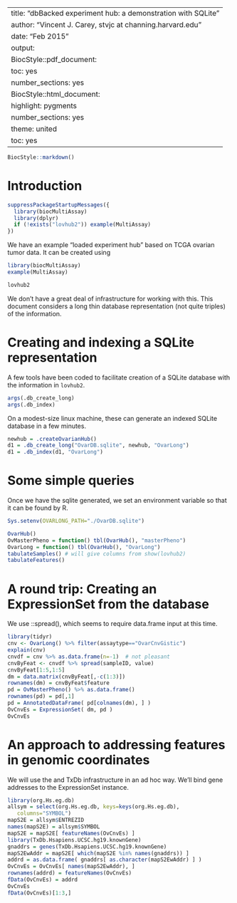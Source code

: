 
---
title: "dbBacked experiment hub: a demonstration with SQLite"
author: "Vincent J. Carey, stvjc at channing.harvard.edu"
date: "Feb 2015"
output:
  BiocStyle::pdf_document:
    toc: yes
    number_sections: yes
  BiocStyle::html_document:
    highlight: pygments
    number_sections: yes
    theme: united
    toc: yes
---

<!--
%\VignetteEngine{knitr::rmarkdown}
%\VignetteIndexEntry{dbBacked experiment hub: Ovarian cancer TCGA demo}
-->

```r
BiocStyle::markdown()
```

# Introduction

```r
suppressPackageStartupMessages({
  library(biocMultiAssay)
  library(dplyr)
  if (!exists("lovhub2")) example(MultiAssay)
})

```
We have an example "loaded experiment hub" based on
TCGA ovarian tumor data.  It can be created using
```r
library(biocMultiAssay)
example(MultiAssay)
```

```r
lovhub2
```
We don't have a great deal of infrastructure for working with
this.  This document considers a long thin database representation
(not quite triples) of the information.

# Creating and indexing a SQLite representation

A few tools have been coded to facilitate creation of
a SQLite database with the information in `lovhub2`.

```r
args(.db_create_long)
args(.db_index)
```

On a modest-size linux machine, these can generate an indexed SQLite
database in a few minutes.

```r
newhub = .createOvarianHub()
d1 = .db_create_long("OvarDB.sqlite", newhub, "OvarLong")
d1 = .db_index(d1, "OvarLong")
```

# Some simple queries

Once we have the sqlite generated, we set an
environment variable so that it can be found by R.

```r
Sys.setenv(OVARLONG_PATH="./OvarDB.sqlite")
```
```r
OvarHub()
OvMasterPheno = function() tbl(OvarHub(), "masterPheno")
OvarLong = function() tbl(OvarHub(), "OvarLong")
tabulateSamples() # will give columns from show(lovhub2)
tabulateFeatures()
```

# A round trip: Creating an ExpressionSet from the database

We use \CRANpkg{tidyr}::spread(), which seems to require data.frame
input at this time.

```r
library(tidyr)
cnv <- OvarLong() %>% filter(assaytype=="OvarCnvGistic")
explain(cnv)
cnvdf = cnv %>% as.data.frame(n=-1)  # not pleasant
cnvByFeat <- cnvdf %>% spread(sampleID, value)
cnvByFeat[1:5,1:5]
dm = data.matrix(cnvByFeat[,-c(1:3)])
rownames(dm) = cnvByFeat$feature
pd = OvMasterPheno() %>% as.data.frame()
rownames(pd) = pd[,1]
pd = AnnotatedDataFrame( pd[colnames(dm), ] )
OvCnvEs = ExpressionSet( dm, pd )
OvCnvEs
```

# An approach to addressing features in genomic coordinates

We will use the
\Biocpkg{AnnotationDbi} and TxDb infrastructure
in an ad hoc way.  We'll bind gene addresses to the ExpressionSet
instance.

```r
library(org.Hs.eg.db)
allsym = select(org.Hs.eg.db, keys=keys(org.Hs.eg.db),
   columns="SYMBOL")
mapS2E = allsym$ENTREZID
names(mapS2E) = allsym$SYMBOL
mapS2E = mapS2E[ featureNames(OvCnvEs) ]
library(TxDb.Hsapiens.UCSC.hg19.knownGene)
gnaddrs = genes(TxDb.Hsapiens.UCSC.hg19.knownGene)
mapS2EwAddr = mapS2E[ which(mapS2E %in% names(gnaddrs)) ]
addrd = as.data.frame( gnaddrs[ as.character(mapS2EwAddr) ] )
OvCnvEs = OvCnvEs[ names(mapS2EwAddr), ]
rownames(addrd) = featureNames(OvCnvEs)
fData(OvCnvEs) = addrd
OvCnvEs
fData(OvCnvEs)[1:3,]
```

